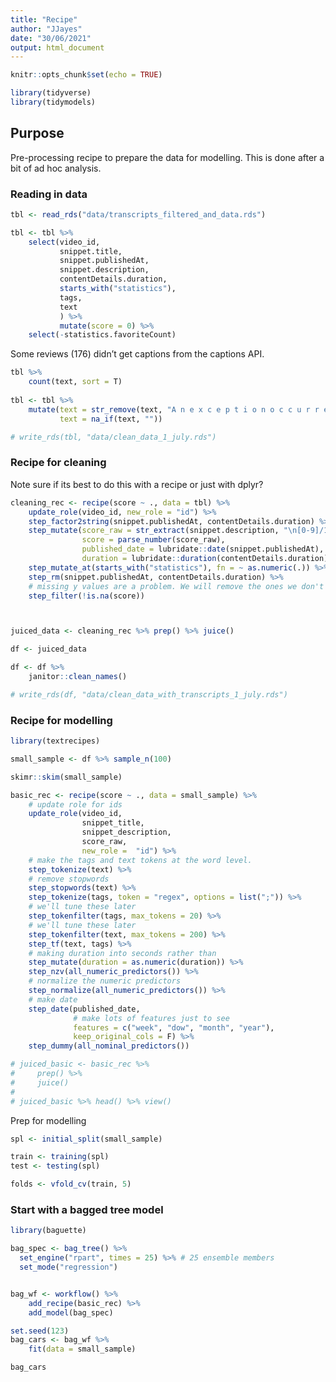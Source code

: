 ```yaml
---
title: "Recipe"
author: "JJayes"
date: "30/06/2021"
output: html_document
---
```


```r
knitr::opts_chunk$set(echo = TRUE)

library(tidyverse)
library(tidymodels)
```

## Purpose

Pre-processing recipe to prepare the data for modelling. This is done after a bit of ad hoc analysis.

### Reading in data

```r
tbl <- read_rds("data/transcripts_filtered_and_data.rds")

tbl <- tbl %>% 
    select(video_id,
           snippet.title,
           snippet.publishedAt,
           snippet.description,
           contentDetails.duration,
           starts_with("statistics"),
           tags,
           text
           ) %>% 
           mutate(score = 0) %>% 
    select(-statistics.favoriteCount)

```

Some reviews (176) didn't get captions from the captions API. 

```r
tbl %>%
    count(text, sort = T)
    
tbl <- tbl %>%
    mutate(text = str_remove(text, "A n e x c e p t i o n o c c u r r e d"),
           text = na_if(text, ""))

# write_rds(tbl, "data/clean_data_1_july.rds")
```

### Recipe for cleaning

Note sure if its best to do this with a recipe or just with dplyr?

```r
cleaning_rec <- recipe(score ~ ., data = tbl) %>% 
    update_role(video_id, new_role = "id") %>% 
    step_factor2string(snippet.publishedAt, contentDetails.duration) %>% 
    step_mutate(score_raw = str_extract(snippet.description, "\n[0-9]/10|\n10/10|CLASSIC"),
                score = parse_number(score_raw),
                published_date = lubridate::date(snippet.publishedAt),
                duration = lubridate::duration(contentDetails.duration)) %>% 
    step_mutate_at(starts_with("statistics"), fn = ~ as.numeric(.)) %>% 
    step_rm(snippet.publishedAt, contentDetails.duration) %>% 
    # missing y values are a problem. We will remove the ones we don't have scores for, and the ones which are rated "CLASSIC".
    step_filter(!is.na(score))



juiced_data <- cleaning_rec %>% prep() %>% juice()

df <- juiced_data

df <- df %>% 
    janitor::clean_names()

# write_rds(df, "data/clean_data_with_transcripts_1_july.rds")
```

### Recipe for modelling

```r
library(textrecipes)

small_sample <- df %>% sample_n(100)

skimr::skim(small_sample)

basic_rec <- recipe(score ~ ., data = small_sample) %>% 
    # update role for ids
    update_role(video_id, 
                snippet_title, 
                snippet_description, 
                score_raw, 
                new_role =  "id") %>% 
    # make the tags and text tokens at the word level.
    step_tokenize(text) %>% 
    # remove stopwords
    step_stopwords(text) %>% 
    step_tokenize(tags, token = "regex", options = list(";")) %>% 
    # we'll tune these later
    step_tokenfilter(tags, max_tokens = 20) %>% 
    # we'll tune these later
    step_tokenfilter(text, max_tokens = 200) %>% 
    step_tf(text, tags) %>% 
    # making duration into seconds rather than 
    step_mutate(duration = as.numeric(duration)) %>% 
    step_nzv(all_numeric_predictors()) %>% 
    # normalize the numeric predictors
    step_normalize(all_numeric_predictors()) %>% 
    # make date
    step_date(published_date, 
              # make lots of features just to see
              features = c("week", "dow", "month", "year"),
              keep_original_cols = F) %>% 
    step_dummy(all_nominal_predictors())

# juiced_basic <- basic_rec %>% 
#     prep() %>% 
#     juice()
# 
# juiced_basic %>% head() %>% view()

```

Prep for modelling

```r
spl <- initial_split(small_sample)

train <- training(spl)
test <- testing(spl)

folds <- vfold_cv(train, 5)

```

### Start with a bagged tree model

```r
library(baguette)

bag_spec <- bag_tree() %>% 
  set_engine("rpart", times = 25) %>% # 25 ensemble members 
  set_mode("regression")


bag_wf <- workflow() %>% 
    add_recipe(basic_rec) %>% 
    add_model(bag_spec)

set.seed(123)
bag_cars <- bag_wf %>% 
    fit(data = small_sample)

bag_cars
```

